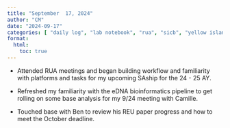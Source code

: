 ```yaml
---
title: "September  17, 2024"
author: "CM"
date: "2024-09-17"
categories: [ "daily log", "lab notebook", "rua", "sicb", "yellow island edna", "analysis", "mentoring"]
format:
  html:
    toc: true
---
```


-   Attended RUA meetings and began building workflow and familiarity with platforms and tasks for my upcoming SAship for the 24 - 25 AY.\

-   Refreshed my familiarity with the eDNA bioinformatics pipeline to get rolling on some base analysis for my 9/24 meeting with Camille.\

-   Touched base with Ben to review his REU paper progress and how to meet the October deadline.
